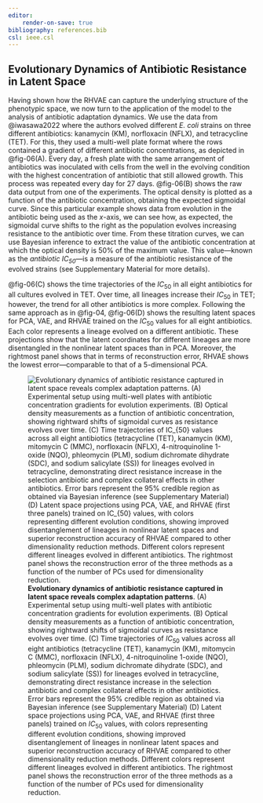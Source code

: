 ```yaml
---
editor:
    render-on-save: true
bibliography: references.bib
csl: ieee.csl
---
```


## Evolutionary Dynamics of Antibiotic Resistance in Latent Space

Having shown how the RHVAE can capture the underlying structure of the
phenotypic space, we now turn to the application of the model to the analysis of
antibiotic adaptation dynamics. We use the data from @iwasawa2022 where the
authors evolved different *E. coli* strains on three different antibiotics:
kanamycin (KM), norfloxacin (NFLX), and tetracycline (TET). For this, they used
a multi-well plate format where the rows contained a gradient of different
antibiotic concentrations, as depicted in @fig-06(A). Every day, a fresh plate
with the same arrangement of antibiotics was inoculated with cells from the well
in the evolving condition with the highest concentration of antibiotic that
still allowed growth. This process was repeated every day for 27 days.
@fig-06(B) shows the raw data output from one of the experiments. The optical
density is plotted as a function of the antibiotic concentration, obtaining the
expected sigmoidal curve. Since this particular example shows data from
evolution in the antibiotic being used as the $x$-axis, we can see how, as
expected, the sigmoidal curve shifts to the right as the population evolves
increasing resistance to the antibiotic over time. From these titration curves,
we can use Bayesian inference to extract the value of the antibiotic
concentration at which the optical density is 50% of the maximum value. This
value---known as the *antibiotic $IC_{50}$*---is a measure of the antibiotic
resistance of the evolved strains (see Supplementary Material for more details).

@fig-06(C) shows the time trajectories of the $IC_{50}$ in all eight antibiotics
for all cultures evolved in TET. Over time, all lineages increase their
$IC_{50}$ in TET; however, the trend for all other antibiotics is more complex.
Following the same approach as in @fig-04, @fig-06(D) shows the resulting latent
spaces for PCA, VAE, and RHVAE trained on the $IC_{50}$ values for all eight
antibiotics. Each color represents a lineage evolved on a different antibiotic.
These projections show that the latent coordinates for different lineages are
more disentangled in the nonlinear latent spaces than in PCA. Moreover, the
rightmost panel shows that in terms of reconstruction error, RHVAE shows the
lowest error---comparable to that of a 5-dimensional PCA.

![**Evolutionary dynamics of antibiotic resistance captured in latent space
reveals complex adaptation patterns**. (A) Experimental setup using multi-well
plates with antibiotic concentration gradients for evolution experiments. (B)
Optical density measurements as a function of antibiotic concentration, showing
rightward shifts of sigmoidal curves as resistance evolves over time. (C) Time
trajectories of $IC_{50}$ values across all eight antibiotics (tetracycline
(TET), kanamycin (KM), mitomycin C (MMC), norfloxacin (NFLX), 4-nitroquinoline
1-oxide (NQO), phleomycin (PLM), sodium dichromate dihydrate (SDC), and sodium
salicylate (SS)) for lineages evolved in tetracycline, demonstrating direct
resistance increase in the selection antibiotic and complex collateral effects
in other antibiotics. Error bars represent the 95% credible region as obtained
via Bayesian inference (see Supplementary Material) (D) Latent space projections
using PCA, VAE, and RHVAE (first three panels) trained on $IC_{50}$ values, with
colors representing different evolution conditions, showing improved
disentanglement of lineages in nonlinear latent spaces and superior
reconstruction accuracy of RHVAE compared to other dimensionality reduction
methods. Different colors represent different lineages evolved in different
antibiotics. The rightmost panel shows the reconstruction error of the three
methods as a function of the number of PCs used for dimensionality
reduction.](./fig/main/fig06_v02_compiled){#fig-06}